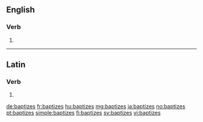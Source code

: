 ==English==

===Verb===
{{head|en|verb form}}

# {{en-third-person singular of|baptize}}

----

==Latin==

===Verb===
{{la-verb-form|baptīzēs}}

# {{conjugation of|baptīzō||2|s|pres|act|sub|lang=la}}

[[de:baptizes]]
[[fr:baptizes]]
[[hu:baptizes]]
[[mg:baptizes]]
[[ja:baptizes]]
[[no:baptizes]]
[[pt:baptizes]]
[[simple:baptizes]]
[[fi:baptizes]]
[[sv:baptizes]]
[[vi:baptizes]]